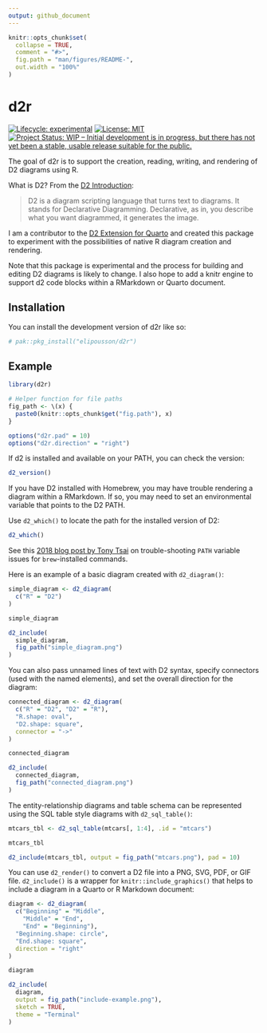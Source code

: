 ```yaml
---
output: github_document
---
```


<!-- README.md is generated from README.Rmd. Please edit that file -->

```r
knitr::opts_chunk$set(
  collapse = TRUE,
  comment = "#>",
  fig.path = "man/figures/README-",
  out.width = "100%"
)
```

# d2r

<!-- badges: start -->
[![Lifecycle: experimental](https://img.shields.io/badge/lifecycle-experimental-orange.svg)](https://lifecycle.r-lib.org/articles/stages.html#experimental)
[![License: MIT](https://img.shields.io/badge/License-MIT-yellow.svg)](https://opensource.org/licenses/MIT)
[![Project Status: WIP – Initial development is in progress, but there has not yet been a stable, usable release suitable for the public.](https://www.repostatus.org/badges/latest/wip.svg)](https://www.repostatus.org/#wip)
<!-- badges: end -->

The goal of d2r is to support the creation, reading, writing, and rendering of D2 diagrams using R.

What is D2? From the [D2 Introduction](https://d2lang.com/tour/intro):

> D2 is a diagram scripting language that turns text to diagrams. It stands for Declarative Diagramming. Declarative, as in, you describe what you want diagrammed, it generates the image.

I am a contributor to the [D2 Extension for Quarto](https://github.com/data-intuitive/quarto-d2) and created this package to experiment with the possibilities of native R diagram creation and rendering.

Note that this package is experimental and the process for building and editing D2 diagrams is likely to change. I also hope to add a knitr engine to support d2 code blocks within a RMarkdown or Quarto document.

## Installation

You can install the development version of d2r like so:

``` r
# pak::pkg_install("elipousson/d2r")
```

## Example

```r
library(d2r)

# Helper function for file paths
fig_path <- \(x) {
  paste0(knitr::opts_chunk$get("fig.path"), x)
}

options("d2r.pad" = 10)
options("d2r.direction" = "right")
```

If d2 is installed and available on your PATH, you can check the version:

```r
d2_version()
```

If you have D2 installed with Homebrew, you may have trouble rendering a diagram within a RMarkdown. If so, you may need to set an environmental variable that points to the D2 PATH.

Use `d2_which()` to locate the path for the installed version of D2:

```r
d2_which()
```

See this [2018 blog post by Tony Tsai](https://blog.tonytsai.name/blog/2018-05-07-setting-path-variable-for-gs-command-in-rstudio/) on trouble-shooting `PATH` variable issues for `brew`-installed commands.

Here is an example of a basic diagram created with `d2_diagram()`:

```r
simple_diagram <- d2_diagram(
  c("R" = "D2")
)

simple_diagram

d2_include(
  simple_diagram,
  fig_path("simple_diagram.png")
)
```

You can also pass unnamed lines of text with D2 syntax, specify connectors (used with the named elements), and set the overall direction for the diagram:

```r
connected_diagram <- d2_diagram(
  c("R" = "D2", "D2" = "R"),
  "R.shape: oval",
  "D2.shape: square",
  connector = "->"
)

connected_diagram

d2_include(
  connected_diagram,
  fig_path("connected_diagram.png")
)
```

The entity-relationship diagrams and table schema can be represented using the SQL table style diagrams with `d2_sql_table()`:

```r
mtcars_tbl <- d2_sql_table(mtcars[, 1:4], .id = "mtcars")

mtcars_tbl

d2_include(mtcars_tbl, output = fig_path("mtcars.png"), pad = 10)
```

You can use `d2_render()` to convert a D2 file into a PNG, SVG, PDF, or GIF file. `d2_include()` is a wrapper for `knitr::include_graphics()` that helps to include a diagram in a Quarto or R Markdown document:

```r
diagram <- d2_diagram(
  c("Beginning" = "Middle",
    "Middle" = "End",
    "End" = "Beginning"),
  "Beginning.shape: circle",
  "End.shape: square",
  direction = "right"
)

diagram

d2_include(
  diagram,
  output = fig_path("include-example.png"),
  sketch = TRUE,
  theme = "Terminal"
)
```

